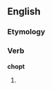 ==English==

===Etymology===
{{suffix|chop|t}}

===Verb===
'''chopt'''

# {{archaic}} {{past of|chop}}